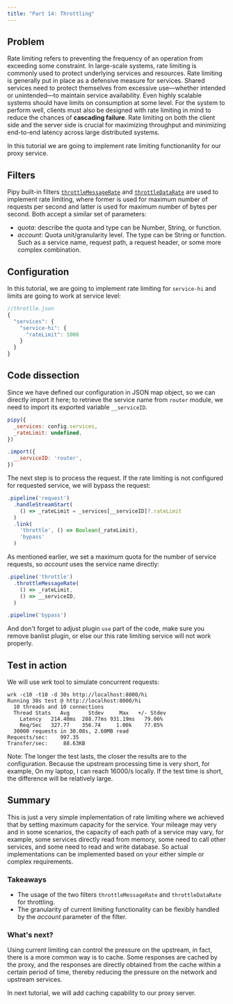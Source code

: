 ```yaml
---
title: "Part 14: Throttling"
---
```


## Problem

Rate limiting refers to preventing the frequency of an operation from exceeding some constraint. In large-scale systems, rate limiting is commonly used to protect underlying services and resources. Rate limiting is generally put in place as a defensive measure for services. Shared services need to protect themselves from excessive use—whether intended or unintended—to maintain service availability. Even highly scalable systems should have limits on consumption at some level. For the system to perform well, clients must also be designed with rate limiting in mind to reduce the chances of **cascading failure**. Rate limiting on both the client side and the server side is crucial for maximizing throughput and minimizing end-to-end latency across large distributed systems.

In this tutorial we are going to implement rate limiting functionanlity for our proxy service.

## Filters

Pipy built-in filters [`throttleMessageRate`](/reference/api/Configuration/throttleMessageRate) and [`throttleDataRate`](/reference/api/Configuration/throttleDataRate) are used to implement rate limiting, where former is used for maximum number of requests per second and latter is used for maximum number of bytes per second. Both accept a similar set of parameters:

* *quota*: describe the quota and type can be Number, String, or function.
* *account*: Quota unit/granularity level. The type can be String or function. Such as a service name, request path, a request header, or some more complex combination.

## Configuration

In this tutorial, we are going to implement rate limiting for `service-hi` and limits are going to work at service level:

```js
//throtlle.json
{
  "services": {
    "service-hi": {
      "rateLimit": 1000
    }
  }
}
```

## Code dissection

Since we have defined our configuration in JSON map object, so we can directly import it here; to retrieve the service name from `router` module, we need to import its exported variable `__serviceID`.

```js
pipy({
  _services: config.services,
  _rateLimit: undefined,
})

.import({
  __serviceID: 'router',
})
```

The next step is to process the request. If the rate limiting is not configured for requested service, we will bypass the request:

```js
.pipeline('request')
  .handleStreamStart(
    () => _rateLimit = _services[__serviceID]?.rateLimit
  )
  .link(
    'throttle', () => Boolean(_rateLimit),
    'bypass'
  )
```

As mentioned earlier, we set a maximum quota for the number of service requests, so *account* uses the service name directly:

```js
.pipeline('throttle')
  .throttleMessageRate(
    () => _rateLimit,
    () => __serviceID,
  )

.pipeline('bypass')
```

And don't forget to adjust plugin `use` part of the code, make sure you remove banlist plugin, or else our this rate limiting service will not work properly.

## Test in action

We will use *wrk* tool to simulate concurrent requests:

```shell
wrk -c10 -t10 -d 30s http://localhost:8000/hi
Running 30s test @ http://localhost:8000/hi
  10 threads and 10 connections
  Thread Stats   Avg      Stdev     Max   +/- Stdev
    Latency   214.40ms  288.77ms 931.19ms   79.06%
    Req/Sec   327.77    356.74     1.00k    77.05%
  30000 requests in 30.08s, 2.60MB read
Requests/sec:    997.35
Transfer/sec:     88.63KB
```

Note: The longer the test lasts, the closer the results are to the configuration. Because the upstream processing time is very short, for example, On my laptop, I can reach 16000/s locally. If the test time is short, the difference will be relatively large.

## Summary

This is just a very simple implementation of rate limiting where we achieved that by setting maximum capacity for the service. Your mileage may very and in some scenarios, the capacity of each path of a service may vary, for example, some services directly read from memory, some need to call other services, and some need to read and write database. So actual implementations can be implemented based on your either simple or complex requirements.

### Takeaways

* The usage of the two filters `throttleMessageRate` and `throttleDataRate` for throttling.
* The granularity of current limiting functionality can be flexibly handled by the *account* parameter of the filter.

### What's next?

Using current limiting can control the pressure on the upstream, in fact, there is a more common way is to cache. Some responses are cached by the proxy, and the responses are directly obtained from the cache within a certain period of time, thereby reducing the pressure on the network and upstream services.

In next tutorial, we will add caching capability to our proxy server.
